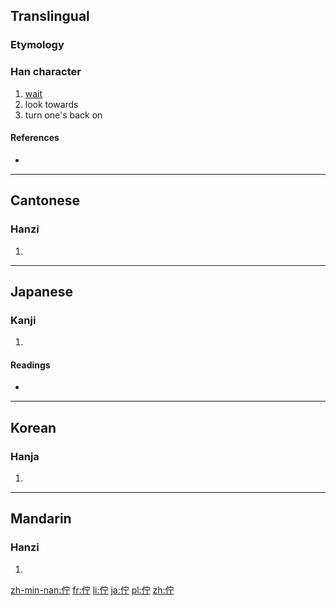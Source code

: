 {{also|伫|仃}}
==Translingual==

===Etymology===
{{Han compound|人|宁|c1=s|c2=p|t1=man|ls=psc}}

===Han character===
{{Han char|rn=9|rad=人|as=05|sn=7|four=2322<sub>1</sub>|canj=人十一弓 (OJMN)|ids=⿰[[亻]][[宁]]}}

# [[wait]]
# look towards
# turn one's back on

====References====
* {{Han ref|kx=0097.220|dkj=00496|dj=0206.110|hdz=10139.020|uh=4F47|ud=20295|bh=A6EE|bd=42734}}

----

==Cantonese==

===Hanzi===
{{yue-hanzi|jyut=|y=chyu5|sim=伫}}

# {{defn|lang=yue|sort=人05}}

----

==Japanese==

===Kanji===
{{ja-kanji|grade=|rs=人05}}

# {{defn|lang=ja|sort=人05}}

====Readings====
* {{ja-readings|on=[[ちょ]] (cho)|kun=[[たたずむ]] (tatazumu)}}

----

==Korean==

===Hanja===
{{ko-hanja|hangeul=저|rv=jeo|mr=chŏ}}

# {{defn|lang=ko|sort=人05}}

----

==Mandarin==

===Hanzi===
{{cmn-hanzi|sim=伫|pin=[[zhù]] ([[zhu4]])|wg=chu<sup>4</sup>}}

# {{defn|lang=cmn|sort=人05}}

[[zh-min-nan:佇]]
[[fr:佇]]
[[li:佇]]
[[ja:佇]]
[[pl:佇]]
[[zh:佇]]